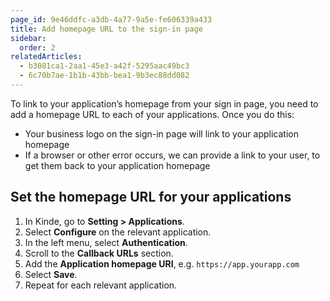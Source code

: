 ```yaml
---
page_id: 9e46ddfc-a3db-4a77-9a5e-fe606339a433
title: Add homepage URL to the sign-in page
sidebar:
  order: 2
relatedArticles:
  - b3081ca1-2aa1-45e3-a42f-5295aac49bc3
  - 6c70b7ae-1b1b-43bb-bea1-9b3ec88dd082
---
```


To link to your application’s homepage from your sign in page, you need to add a homepage URL to each of your applications. Once you do this:

- Your business logo on the sign-in page will link to your application homepage
- If a browser or other error occurs, we can provide a link to your user, to get them back to your application homepage

## Set the homepage URL for your applications

1. In Kinde, go to **Setting > Applications**.
2. Select **Configure** on the relevant application.
3. In the left menu, select **Authentication**.
4. Scroll to the **Callback URLs** section.
5. Add the **Application homepage URI**, e.g. `https://app.yourapp.com`
6. Select **Save**.
7. Repeat for each relevant application.
